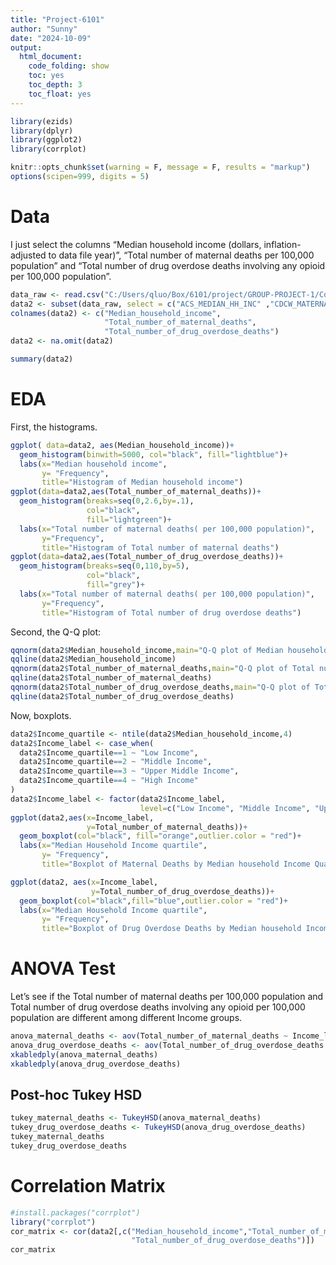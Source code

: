 ```yaml
---
title: "Project-6101"
author: "Sunny"
date: "2024-10-09"
output: 
  html_document:
    code_folding: show
    toc: yes
    toc_depth: 3
    toc_float: yes
---
```

```r
library(ezids)
library(dplyr)
library(ggplot2)
library(corrplot)
```




```r
knitr::opts_chunk$set(warning = F, message = F, results = "markup")
options(scipen=999, digits = 5) 
```

# Data
I just select the columns "Median household income (dollars, inflation-adjusted to data file year)
", "Total number of maternal deaths per 100,000 population" and "Total number of drug overdose deaths involving any opioid per 100,000 population".

```r
data_raw <- read.csv("C:/Users/qluo/Box/6101/project/GROUP-PROJECT-1/Combined_SDOH_2019_2020.csv")
data2 <- subset(data_raw, select = c("ACS_MEDIAN_HH_INC" ,"CDCW_MATERNAL_DTH_RATE", "CDCW_OPIOID_DTH_RATE"))
colnames(data2) <- c("Median_household_income",
                     "Total_number_of_maternal_deaths",
                     "Total_number_of_drug_overdose_deaths")
data2 <- na.omit(data2)
```


```r
summary(data2)
```

# EDA

First, the histograms.

```r
ggplot( data=data2, aes(Median_household_income))+
  geom_histogram(binwith=5000, col="black", fill="lightblue")+
  labs(x="Median household income", 
       y= "Frequency", 
       title="Histogram of Median household income")
ggplot(data=data2,aes(Total_number_of_maternal_deaths))+
  geom_histogram(breaks=seq(0,2.6,by=.1),
                 col="black",
                 fill="lightgreen")+
  labs(x="Total number of maternal deaths( per 100,000 population)",
       y="Frequency",
       title="Histogram of Total number of maternal deaths")
ggplot(data=data2,aes(Total_number_of_drug_overdose_deaths))+
  geom_histogram(breaks=seq(0,110,by=5),
                 col="black",
                 fill="grey")+
  labs(x="Total number of maternal deaths( per 100,000 population)",
       y="Frequency",
       title="Histogram of Total number of drug overdose deaths")
```

Second, the Q-Q plot:

```r
qqnorm(data2$Median_household_income,main="Q-Q plot of Median household income")
qqline(data2$Median_household_income)
qqnorm(data2$Total_number_of_maternal_deaths,main="Q-Q plot of Total number of maternal deaths")
qqline(data2$Total_number_of_maternal_deaths)
qqnorm(data2$Total_number_of_drug_overdose_deaths,main="Q-Q plot of Total number of drug overdose deaths")
qqline(data2$Total_number_of_drug_overdose_deaths)

```



Now, boxplots.

```r
data2$Income_quartile <- ntile(data2$Median_household_income,4)
data2$Income_label <- case_when(
  data2$Income_quartile==1 ~ "Low Income",
  data2$Income_quartile==2 ~ "Middle Income",
  data2$Income_quartile==3 ~ "Upper Middle Income",
  data2$Income_quartile==4 ~ "High Income"
)
data2$Income_label <- factor(data2$Income_label,
                             level=c("Low Income", "Middle Income", "Upper Middle Income", "High Income"))
ggplot(data2,aes(x=Income_label,
                 y=Total_number_of_maternal_deaths))+
  geom_boxplot(col="black", fill="orange",outlier.color = "red")+
  labs(x="Median Household Income quartile", 
       y= "Frequency", 
       title="Boxplot of Maternal Deaths by Median household Income Quartile")

ggplot(data2, aes(x=Income_label,
                  y=Total_number_of_drug_overdose_deaths))+
  geom_boxplot(col="black",fill="blue",outlier.color = "red")+
  labs(x="Median Household Income quartile", 
       y= "Frequency", 
       title="Boxplot of Drug Overdose Deaths by Median household Income Quartile")
```
# ANOVA Test
Let's see if the Total number of maternal deaths per 100,000 population and Total number of drug overdose deaths involving any opioid per 100,000 population are different among different Income groups.

```r
anova_maternal_deaths <- aov(Total_number_of_maternal_deaths ~ Income_label, data=data2)
anova_drug_overdose_deaths <- aov(Total_number_of_drug_overdose_deaths ~ Income_label, data=data2)
xkabledply(anova_maternal_deaths)
xkabledply(anova_drug_overdose_deaths)

```


## Post-hoc Tukey HSD 

```r
tukey_maternal_deaths <- TukeyHSD(anova_maternal_deaths)
tukey_drug_overdose_deaths <- TukeyHSD(anova_drug_overdose_deaths)
tukey_maternal_deaths
tukey_drug_overdose_deaths
```

# Correlation Matrix

```r
#install.packages("corrplot")
library("corrplot")
cor_matrix <- cor(data2[,c("Median_household_income","Total_number_of_maternal_deaths",
                           "Total_number_of_drug_overdose_deaths")])
cor_matrix
```


